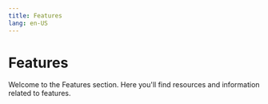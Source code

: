 ```yaml
---
title: Features
lang: en-US
---
```



# Features

Welcome to the Features section. Here you'll find resources and information related to features.

<Cards>
  <Card title="How to Run an Alt-DA Mode Chain" href="/builders/chain-operators/features/alt-da-mode" />
  <Card title="Bridged USDC Standard on the OP Stack" href="/builders/chain-operators/features/bridged-usdc-standard" />
  <Card title="How to Run a Custom Gas Token Chain" href="/builders/chain-operators/features/custom-gas-token" />
  <Card title="OP Stack Preinstalls" href="/builders/chain-operators/features/preinstalls" />
  <Card title="Span Batches" href="/builders/chain-operators/features/span-batches" />
</Cards>